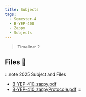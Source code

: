 ```yaml
---
title: Subjects
tags:
  - Semester-4
  - B-YEP-400
  - Zappy
  - Subjects
---
```

> Timeline: ?


## Files 📂

:::note 2025 Subject and Files
- [B-YEP-410_zappy.pdf](https://github.com/Studio-17/Epitech-Subjects/raw/main/Semester-4/B-YEP-400/Zappy/Subjects/B-YEP-410_zappy.pdf)
- [B-YEP-410_zappyProtocole.pdf](https://github.com/Studio-17/Epitech-Subjects/raw/main/Semester-4/B-YEP-400/Zappy/Subjects/B-YEP-410_zappyProtocole.pdf)
:::

